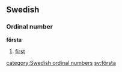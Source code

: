 ==Swedish==
===Ordinal number===
'''första'''

#[[first]]


[[category:Swedish ordinal numbers]]
[[sv:första]]